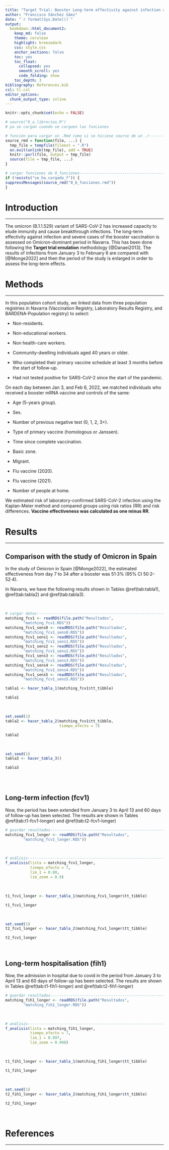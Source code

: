 ```yaml
---
title: "Target Trial: Booster Long-term effectivity against infection and severe cases on Omicron-dominant period in Navarra"
author: "Francisco Sánchez Sáez"
date: "`r format(Sys.Date())`"
output: 
  bookdown::html_document2:
    keep_md: false 
    theme: cerulean
    highlight: breezedark
    css: style.css
    anchor_sections: false
    toc: yes
    toc_float:
      collapsed: yes
      smooth_scroll: yes
      code_folding: show
    toc_depth: 3
bibliography: References.bib
csl: tl.csl
editor_options: 
  chunk_output_type: inline
---
```



```r
knitr::opts_chunk$set(echo = FALSE)

```

```r
# source("0_a_librerias.R")
# ya se cargan cuando se carguen las funciones

```

```r
# función para cargar un .Rmd como si se hiciese source de un .r---------------
source_rmd = function(file, ...) {
  tmp_file = tempfile(fileext = ".R")
  on.exit(unlink(tmp_file), add = TRUE)
  knitr::purl(file, output = tmp_file)
  source(file = tmp_file, ...)
}

```

```r
# cargar funciones de 0_funciones----------------------------------------------
if (!exists("se_ha_cargado_f")) {
suppressMessages(source_rmd("0_b_funciones.rmd"))
}

```

#  Introduction

***

The omicron (B.1.1.529) variant of SARS-CoV-2 has increased capacity to elude immunity and cause breakthrough infections. The long-term effectivity against infection and severe cases of the booster vaccination is assessed on Omicron-dominant period in Navarra. This has been done following the **Target trial emulation** methodology [@Danaei2013]. The results of infections from January 3 to February 6 are compared with [@Monge2022] and then the period of the study is enlarged in order to assess the long-term effects.

# Methods

***

In this population cohort study, we linked data from three population registries in Navarra (Vaccination Registry, Laboratory Results Registry, and BARDENA-Population registry) to select:

  - Non-residents.
  
  - Non-educational workers.
  
  - Non health-care workers.

  - Community-dwelling individuals aged 40 years or older. 
  
  - Who completed their primary vaccine schedule at least 3 months before the start of follow-up.
  
  - Had not tested positive for SARS-CoV-2 since the start of the pandemic. 
  
On each day between Jan 3, and Feb 6, 2022, we matched individuals who received a booster mRNA vaccine and controls of the same: 

- Age (5-years group).

- Sex.

- Number of previous negative test (0, 1, 2, 3+).

- Type of primary vaccine (homologous or Janssen).

- Time since complete vaccination.

- Basic zone.

- Migrant.

- Flu vaccine (2020).

- Flu vaccine (2021).

- Number of people at home.
      
We estimated risk of laboratory-confirmed SARS-CoV-2 infection using the Kaplan-Meier method and compared groups using risk ratios (RR) and risk differences. **Vaccine effectiveness was calculated as one minus RR**.
  
# Results

***

## Comparison with the study of Omicron in Spain

In the study of Omicron in Spain [@Monge2022], the estimated effectiveness from day 7 to 34 after a booster was 51·3% (95% CI 50·2–52·4).

In Navarra, we have the following results shown in Tables \@ref(tab:tabla1), \@ref(tab:tabla2) and \@ref(tab:tabla3). 

<br>

```r
# cargar datos-----------------------------------------------------------------
matching_fcv1 <- readRDS(file.path("Resultados",
        "matching_fcv1.RDS"))
matching_fcv1_sens0 <- readRDS(file.path("Resultados",
        "matching_fcv1_sens0.RDS"))
matching_fcv1_sens1 <- readRDS(file.path("Resultados",
        "matching_fcv1_sens1.RDS"))
matching_fcv1_sens2 <- readRDS(file.path("Resultados",
        "matching_fcv1_sens2.RDS"))
matching_fcv1_sens3 <- readRDS(file.path("Resultados",
        "matching_fcv1_sens3.RDS"))
matching_fcv1_sens4 <- readRDS(file.path("Resultados",
        "matching_fcv1_sens4.RDS"))
matching_fcv1_sens5 <- readRDS(file.path("Resultados",
        "matching_fcv1_sens5.RDS"))

```


```r
tabla1 <- hacer_tabla_1(matching_fcv1$tt_tibble)

```

```r
tabla1

```

<br>

```r
set.seed(1)
tabla2 <- hacer_tabla_2(matching_fcv1$tt_tibble, 
                        tiempo_efecto = 7)
```


```r
tabla2

```

<br>

```r
set.seed(1)
tabla3 <- hacer_tabla_3()

```


```r

tabla3
  
```

<br>

## Long-term infection (fcv1)

Now, the period has been extended from January 3 to April 13 and 60 days of follow-up has been selected. The results are shown in Tables \@ref(tab:t1-fcv1-longer) and \@ref(tab:t2-fcv1-longer)

```r
# guardar resultados-----------------------------------------------------------
matching_fcv1_longer <- readRDS(file.path("Resultados",
        "matching_fcv1_longer.RDS"))

```

<br>

```r
# análisis---------------------------------------------------------------------
f_analisis(lista = matching_fcv1_longer,
           tiempo_efecto = 7,
           lim_1 = 0.80,
           lim_zoom = 0.9)

```

<br>

```r
t1_fcv1_longer <- hacer_tabla_1(matching_fcv1_longer$tt_tibble)

t1_fcv1_longer

```

<br>

```r
set.seed(1)
t2_fcv1_longer <- hacer_tabla_2(matching_fcv1_longer$tt_tibble)

```

```r
t2_fcv1_longer

```

<br>

## Long-term hospitalisation (fih1)

Now, the admission in hospital due to covid in the period from January 3 to April 13 and 60 days of follow-up has been selected. The results are shown in Tables \@ref(tab:t1-fih1-longer) and \@ref(tab:t2-fih1-longer)

```r
# guardar resultados-----------------------------------------------------------
matching_fih1_longer <- readRDS(file.path("Resultados",
        "matching_fih1_longer.RDS"))

```

<br>

```r
# análisis---------------------------------------------------------------------
f_analisis(lista = matching_fih1_longer,
           tiempo_efecto = 7,
           lim_1 = 0.997,
           lim_zoom = 0.998)

```

<br>

```r
t1_fih1_longer <- hacer_tabla_1(matching_fih1_longer$tt_tibble)

t1_fih1_longer

```

<br>

```r
set.seed(1)
t2_fih1_longer <- hacer_tabla_2(matching_fih1_longer$tt_tibble)

```


```r
t2_fih1_longer

```

<br>

# References

***

<div class="tocify-extend-page" data-unique="tocify-extend-page" style="height: 0;"></div>
